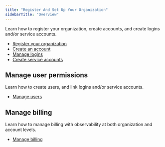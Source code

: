 ```yaml
---
title: "Register And Set Up Your Organization"
sidebarTitle: "Overview"
---
```


Learn how to register your organization, create accounts, and create logins and/or service accounts.

* [Register your organization](/Guides/managing-your-organization/creating-an-organization)
* [Create an account](/Guides/managing-your-organization/managing-accounts)
* [Manage logins](/Guides/managing-your-organization/managing-logins)
* [Create service accounts](/Guides/managing-your-organization/service-accounts)

##  Manage user permissions

Learn how to create users, and link logins and/or service accounts.

* [Manage users](/Guides/managing-your-organization/managing-users)

##  Manage billing

Learn how to manage billing with observability at both organization and account levels.

* [Manage billing](/Guides/managing-your-organization/billing)
